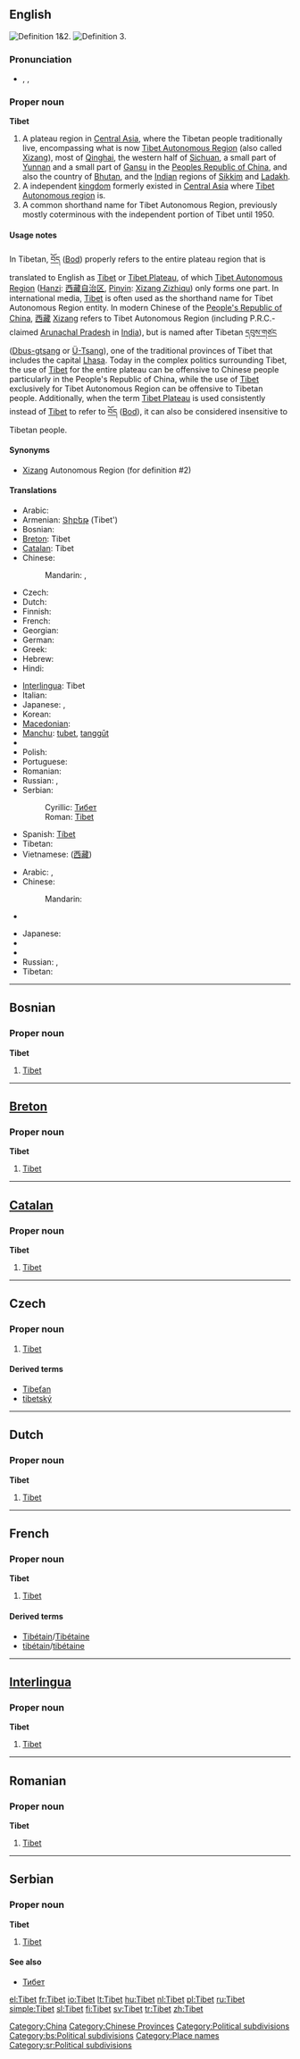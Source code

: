 {{wikipedia|Tibet}}
{{wikipedia|Tibet Autonomous Region}}
{{also|Tíbet}}
==English==
[[Image:Tibet-claims.jpg|thumb|right|Definition 1&2.]]
[[Image:China-Tibet.png|thumb|right|Definition 3.]]

===Pronunciation===
* {{enPR|tĭ-bĕt', tə-bĕt'}}, {{IPA|/tɪˈbet/|/təˈbet/}}, {{SAMPA|/tI"bet/|/t@"bet/}}

===Proper noun===
'''Tibet'''

# A plateau region in [[Central Asia]], where the Tibetan people traditionally live, encompassing what is now [[Tibet Autonomous Region]] (also called [[Xizang]]), most of [[Qinghai]], the western half of [[Sichuan]], a small part of [[Yunnan]] and a small part of [[Gansu]] in the [[People's Republic of China|Peoples Republic of China]], and also the country of [[Bhutan]], and the [[India]]n regions of [[Sikkim]] and [[Ladakh]].
# A independent [[kingdom]] formerly existed in [[Central Asia]] where [[Tibet Autonomous region]] is.
# A common shorthand name for Tibet Autonomous Region, previously mostly coterminous with the independent portion of Tibet until 1950.

====Usage notes====
In Tibetan, [[བོད]] ([[Bod]]) properly refers to the entire plateau region that is translated to English as [[Tibet]] or [[Tibet Plateau]], of which [[Tibet Autonomous Region]] ([[Hanzi]]: [[Xizang Zizhiqu|西藏自治区]], [[Pinyin]]: [[Xizang Zizhiqu]]) only forms one part.  In international media, [[Tibet]] is often used as the shorthand name for Tibet Autonomous Region entity.  In modern Chinese of the [[People's Republic of China]], [[西藏]] [[Xizang]] refers to Tibet Autonomous Region (including P.R.C.-claimed [[Arunachal Pradesh]] in [[India]]), but is named after Tibetan [[དབུས་གཙང]] ([[Dbus-gtsang]] or [[Ü-Tsang]]), one of the traditional provinces of Tibet that includes the capital [[Lhasa]].  Today in the complex politics surrounding Tibet, the use of [[Tibet]] for the entire plateau can be offensive to Chinese people particularly in the People's Republic of China, while the use of [[Tibet]] exclusively for Tibet Autonomous Region can be offensive to Tibetan people.  Additionally, when the term [[Tibet Plateau]] is used consistently instead of [[Tibet]] to refer to [[བོད]] ([[Bod]]), it can also be considered insensitive to Tibetan people.

====Synonyms====
* [[Xizang]] Autonomous Region (for definition #2)

====Translations====
{{trans-top|region in Central Asia}}
* Arabic: {{t-|ar|التبت|m|tr=al-tibit|sc=Arab}}
* Armenian: [[Տիբեթ]] (Tibet')
* Bosnian: {{t-|bs|Tibet|m}}
* [[Breton]]: Tibet
* [[Catalan]]: Tibet {{m}}
* Chinese:
*: Mandarin: {{t-|cmn|西藏|tr=Xīzàng|sc=Hani}},  {{qualifier|historical}} {{t|cmn|土蕃|tr=Tǔbō|sc=Hani}} <!-- removed [[圖博]] (Túbó) -->
* Czech: {{t-|cs|Tibet|m}}
* Dutch: {{t+|nl|Tibet|n}}
* Finnish: {{t-|fi|Tiibet}}
* French: {{t+|fr|Tibet|m}}
* Georgian: {{t-|ka|ტიბეტი|sc=Geor|xs=Georgian}}
* German: {{t-|de|Tibet|n}}
* Greek: {{t+|el|Θιβέτ|n|tr=Thivét|sc=Grek}}
* Hebrew: {{t-|he|טיבט|tr=tibet|sc=Hebr}}
* Hindi: {{t-|hi|तिब्बत|xs=Hindi}}
{{trans-mid}}
* [[Interlingua]]: Tibet
* Italian: {{t-|it|Tibet|m}}
* Japanese: {{t-|ja|チベット|tr=Chibetto|sc=Jpan}},  {{t|ja|西蔵|tr=しぞう, Shizō|sc=Jpan}}
* Korean: {{t|ko|티베트|sc=Kore}}
* [[Macedonian]]: {{t-|mk|Тибет|m|tr=Tíbet|xs=Macedonian}}
* [[Manchu]]: [[tubet]], [[tanggūt]]
* {{trreq|Nepali}}
* Polish: {{t+|pl|Tybet|m}}
* Portuguese: {{t+|pt|Tibete|m}}
* Romanian: {{t-|ro|Tibet|n}}
* Russian: {{t+|ru|Тибет|m|tr=Tibét|sc=Cyrl}},  {{t|ru|Сицзан|m|tr=Siczán|sc=Cyrl}}
* Serbian:
*: Cyrillic: [[Тибет#Serbian|Тибет]] {{m}}
*: Roman: [[Tibet#Serbian|Tibet]] {{m}}
* Spanish: [[Tíbet]] {{m}}
* Tibetan: {{tø|bo|བོད|tr=Bod|sc=Tibt|xs=Tibetan}}
* Vietnamese: {{t-|vi|Tây Tạng|xs=Vietnamese}} ([[西藏]])
{{trans-bottom}}

{{trans-top|shorthand for the Tibet Autonomous Region}}
* Arabic: {{t|ar|شيزانغ|m|tr=shizaangh|sc=Arab}},  {{t|ar|التبت|m|tr=al-tibit|sc=Arab}}
* Chinese:
*: Mandarin: {{t-|cmn|西藏|tr=Xīzàng|sc=Hani}}
* {{trreq|Hindi}}
{{trans-mid}}
* Japanese: {{t|ja|西蔵|tr=しぞう, Shizō|sc=Jpan}}
* {{trreq|Mongolian}}
* {{trreq|Nepali}}
* Russian: {{t|ru|Сицзан|m|tr=Siczán|sc=Cyrl}},  {{t+|ru|Тибет|m|tr=Tibét|sc=Cyrl}}
* Tibetan: {{tø|bo|དབུས་གཙང་|tr=Dbus-gtsang|sc=Tibt|xs=Tibetan}}
{{trans-bottom}}

[[Category:China]]
[[Category:Chinese Provinces]]
[[Category:Political subdivisions]]

----

==Bosnian==

===Proper noun===
'''Tibet''' {{m}}

# [[Tibet#English|Tibet]]

[[Category:bs:Political subdivisions]]

----

==[[Breton]]==

===Proper noun===
'''Tibet'''

# [[Tibet#English|Tibet]]

----

==[[Catalan]]==

===Proper noun===
'''Tibet''' {{m}}

# [[Tibet#English|Tibet]]

----

==Czech==

===Proper noun===
{{cs-proper noun|g=m}}

# [[#English|Tibet]]

====Derived terms====
* [[Tibeťan]]
* [[tibetský]]

----

==Dutch==

===Proper noun===
'''Tibet''' {{n}}

# [[Tibet#English|Tibet]]

----

==French==

===Proper noun===
'''Tibet''' {{m}}

# [[Tibet#English|Tibet]]

====Derived terms====
* [[Tibétain]]/[[Tibétaine]]
* [[tibétain]]/[[tibétaine]]

----

==[[Interlingua]]==

===Proper noun===
'''Tibet'''

# [[Tibet#English|Tibet]]

----

==Romanian==

===Proper noun===
'''Tibet''' {{n}}

# [[Tibet#English|Tibet]]

----

==Serbian==

===Proper noun===
'''Tibet''' {{m}}

# [[Tibet#English|Tibet]]

====See also====
* [[Тибет#Serbian|Тибет]]

[[Category:Place names]]
[[Category:sr:Political subdivisions]]

[[el:Tibet]]
[[fr:Tibet]]
[[io:Tibet]]
[[lt:Tibet]]
[[hu:Tibet]]
[[nl:Tibet]]
[[pl:Tibet]]
[[ru:Tibet]]
[[simple:Tibet]]
[[sl:Tibet]]
[[fi:Tibet]]
[[sv:Tibet]]
[[tr:Tibet]]
[[zh:Tibet]]